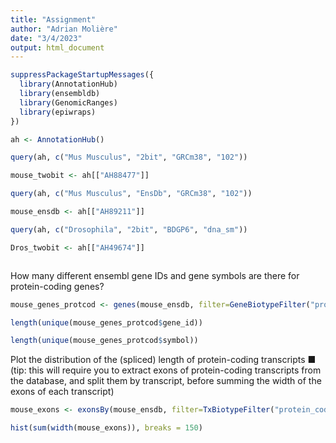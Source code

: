 ---
title: "Assignment"
author: "Adrian Molière"
date: "3/4/2023"
output: html_document
---

```{r}
suppressPackageStartupMessages({
  library(AnnotationHub)
  library(ensembldb)
  library(GenomicRanges)
  library(epiwraps)
})
```


```{r}
ah <- AnnotationHub()

```



```{r }

query(ah, c("Mus Musculus", "2bit", "GRCm38", "102"))

mouse_twobit <- ah[["AH88477"]]

query(ah, c("Mus Musculus", "EnsDb", "GRCm38", "102"))

mouse_ensdb <- ah[["AH89211"]]

query(ah, c("Drosophila", "2bit", "BDGP6", "dna_sm"))

Dros_twobit <- ah[["AH49674"]]



```

How many different ensembl gene IDs and gene symbols are there for protein-coding genes?


```{r }
mouse_genes_protcod <- genes(mouse_ensdb, filter=GeneBiotypeFilter("protein_coding"))

length(unique(mouse_genes_protcod$gene_id))

length(unique(mouse_genes_protcod$symbol))
```
Plot the distribution of the (spliced) length of protein-coding transcripts
■ (tip: this will require you to extract exons of protein-coding transcripts from the database, and split 
them by transcript, before summing the width of the exons of each transcript)
```{r}
mouse_exons <- exonsBy(mouse_ensdb, filter=TxBiotypeFilter("protein_coding"))

hist(sum(width(mouse_exons)), breaks = 150)

```


